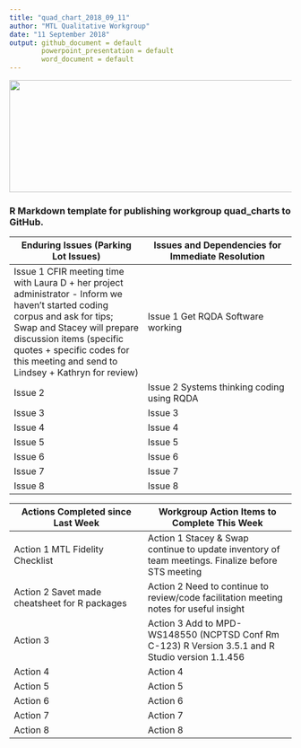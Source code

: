 ```yaml
---
title: "quad_chart_2018_09_11"
author: "MTL Qualitative Workgroup"
date: "11 September 2018"
output: github_document = default
        powerpoint_presentation = default
        word_document = default
---
```

<img src = "https://github.com/lzim/teampsd/blob/teampsd_style/teampsd_logo/team_psd_logo_sm.png"
     height = "200" width = "600">

### R Markdown template for publishing workgroup quad_charts to GitHub. 

Enduring Issues (Parking Lot Issues)           |        Issues and Dependencies for Immediate Resolution
------------------------- | ----------------------------
Issue 1 CFIR meeting time with Laura D + her project administrator - Inform we haven't started coding corpus and ask for tips; Swap and Stacey will prepare discussion items (specific quotes + specific codes for this meeting and send to Lindsey + Kathryn for review) |Issue 1 Get RQDA Software working
Issue 2                        |Issue 2 Systems thinking coding using RQDA
Issue 3                        |Issue 3 
Issue 4                        |Issue 4
Issue 5                        |Issue 5   
Issue 6                        |Issue 6
Issue 7                        |Issue 7 
Issue 8                        |Issue 8

Actions Completed since Last Week    |      Workgroup Action Items to Complete This Week
------------------------- | ----------------------------
Action 1 MTL Fidelity Checklist |Action 1 Stacey & Swap continue to update inventory of team meetings. Finalize before STS meeting
Action 2 Savet made cheatsheet for R packages |Action 2 Need to continue to review/code facilitation meeting notes for useful insight
Action 3                        |Action 3 Add to MPD-WS148550 (NCPTSD Conf Rm C-123) R Version 3.5.1 and R Studio version 1.1.456 
Action 4                        |Action 4
Action 5                        |Action 5
Action 6                        |Action 6
Action 7                        |Action 7
Action 8                        |Action 8
